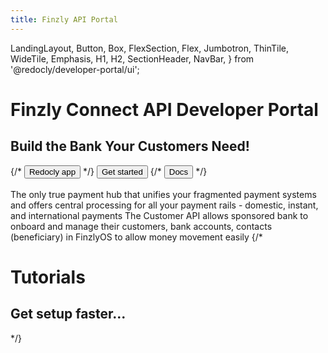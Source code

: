 ```yaml
---
title: Finzly API Portal
---
```


  LandingLayout,
  Button,
  Box,
  FlexSection,
  Flex,
  Jumbotron,
  ThinTile,
  WideTile,
  Emphasis,
  H1,
  H2,
  SectionHeader,
  NavBar,
} from '@redocly/developer-portal/ui';




<Jumbotron>
  <NavBar location={props.location} standalone={false} />
  <H1>Finzly Connect API Developer Portal</H1>
  <H2>Build the Bank Your Customers Need!</H2>
  <Flex p={20} justifyContent="center">
    {/* <Button size="xlarge" to="#">
      Redocly app
    </Button> */}
     <Button variant="outlined" class="ok" size="xlarge" to="developer-portal/index.md">
      Get started
    </Button>
    {/* <Button variant="outlined" size="xlarge" to="#">
      Docs
    </Button> */}
  </Flex>
</Jumbotron>

<Box my={25}>
<br/><br/>
 <FlexSection justifyContent="space-around" flexWrap="wrap">
    <ThinTile to="developer-portal/payments-api/" icon={icon1} header="Payment APIs" class="main-link">
       The only true payment hub that unifies your fragmented payment systems and offers central 
       processing for all your payment rails - domestic, instant, and international payments
    </ThinTile>
    <ThinTile to="developer-portal/customer-api.md" icon={launchFastIcon} header="Customer APIs" class="main-link">
       The Customer API allows sponsored bank to onboard and manage their customers,
        bank accounts, contacts (beneficiary) in FinzlyOS to allow money movement easily
    </ThinTile>
  </FlexSection>
  {/* <Jumbotron parallaxEffect bgImage={icon1}>
    <H1>Tutorials</H1>
    <H2>Get setup faster...</H2>
  </Jumbotron> */} 
</Box>

